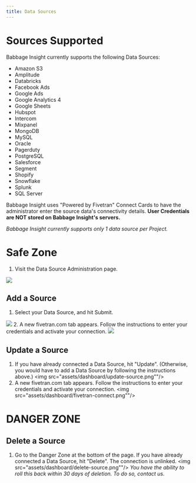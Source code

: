 ```yaml
---
title: Data Sources
---
```


# Sources Supported

Babbage Insight currently supports the following Data Sources:
* Amazon S3
* Amplitude
* Databricks
* Facebook Ads
* Google Ads
* Google Analytics 4
* Google Sheets
* Hubspot
* Intercom
* Mixpanel
* MongoDB
* MySQL
* Oracle
* Pagerduty
* PostgreSQL
* Salesforce
* Segment
* Shopify
* Snowflake
* Splunk
* SQL Server

Babbage Insight uses "Powered by Fivetran" Connect Cards to have the
administrator enter the source data's connectivity details. **User Credentials are NOT stored on Babbage Insight's servers.** 

*Babbage Insight currently supports only 1 data source per Project.*

# Safe Zone

1. Visit the Data Source Administration page.
<img src="assets/dashboard/source-admin.png"/>

## Add a Source
1. Select your Data Source, and hit Submit.
<img src="assets/dashboard/source-select.png"/>
2. A new fivetran.com tab appears. Follow the instructions to enter your
   credentials and activate your connection.
<img src="assets/dashboard/fivetran-connect.png"/>

## Update a Source
1. If you have already connected a Data Source, hit "Update". (Otherwise, you
   would have to add a Data Source by following the instructions above.)
<img src="assets/dashboard/update-source.png""/>
2. A new fivetran.com tab appears. Follow the instructions to enter your
   credentials and activate your connection.
<img src="assets/dashboard/fivetran-connect.png""/>


# DANGER ZONE
## Delete a Source
1. Go to the Danger Zone at the bottom of the page. If you have already
   connected a Data Source, hit "Delete". The connection is unlinked.
<img src="assets/dashboard/delete-source.png""/>
*You have the ability to roll this back within 30 days of deletion. To do so,
contact us.*

